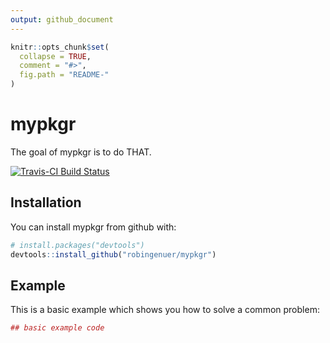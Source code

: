 ```yaml
---
output: github_document
---
```


<!-- README.md is generated from README.Rmd. Please edit that file -->

```r
knitr::opts_chunk$set(
  collapse = TRUE,
  comment = "#>",
  fig.path = "README-"
)
```

# mypkgr

The goal of mypkgr is to do THAT.

[![Travis-CI Build Status](https://travis-ci.org/*prenomnom*/mypkgr.svg?branch=master)](https://travis-ci.org/*prenomnom*/mypkgr)

## Installation

You can install mypkgr from github with:

```r
# install.packages("devtools")
devtools::install_github("robingenuer/mypkgr")
```

## Example

This is a basic example which shows you how to solve a common problem:

```r
## basic example code
```

